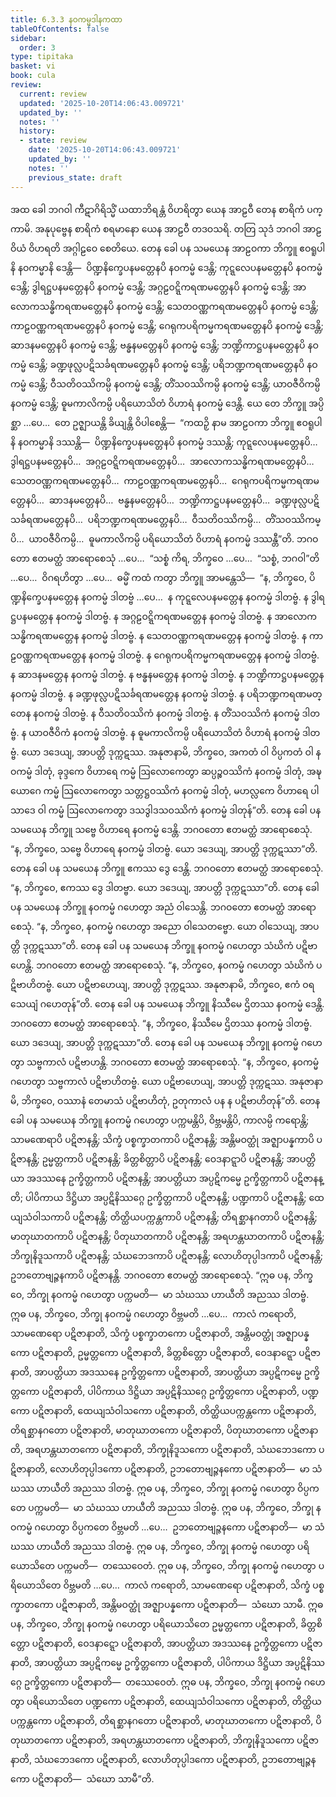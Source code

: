 ```yaml
---
title: 6.3.3 နဝကမ္မဒါနကထာ
tableOfContents: false
sidebar:
  order: 3
type: tipitaka
basket: vi
book: cula
review:
  current: review
  updated: '2025-10-20T14:06:43.009721'
  updated_by: ''
  notes: ''
  history:
  - state: review
    date: '2025-10-20T14:06:43.009721'
    updated_by: ''
    notes: ''
    previous_state: draft
---
```



<DynamicBreadcrumb />


<ReviewStatus review={frontmatter.review} showDetails={true} />

<HypothesisAnnotation frontmatter={frontmatter} />

<Division number="323" book="cula" e="ch" v="4" p="324">

<Paragraph number="1399" book="cula">
အထ ခေါ ဘဂဝါ ကီဋာဂိရိသ္မိံ ယထာဘိရန္တံ ဝိဟရိတွာ ယေန အာဠဝီ တေန စာရိကံ ပက္ကာမိ. အနုပုဗ္ဗေန စာရိကံ စရမာနော ယေန အာဠဝီ တဒဝသရိ. တတြ သုဒံ ဘဂဝါ အာဠဝိယံ ဝိဟရတိ အဂ္ဂါဠဝေ စေတိယေ. တေန ခေါ ပန သမယေန အာဠဝကာ ဘိက္ခူ ဧဝရူပါနိ နဝကမ္မာနိ ဒေန္တိ—  ပိဏ္ဍနိက္ခေပနမတ္တေနပိ နဝကမ္မံ ဒေန္တိ; ကုဋ္ဋလေပနမတ္တေနပိ နဝကမ္မံ ဒေန္တိ; ဒွါရဋ္ဌပနမတ္တေနပိ နဝကမ္မံ ဒေန္တိ; အဂ္ဂဠဝဋ္ဋိကရဏမတ္တေနပိ နဝကမ္မံ ဒေန္တိ; အာလောကသန္ဓိကရဏမတ္တေနပိ နဝကမ္မံ ဒေန္တိ; သေတဝဏ္ဏကရဏမတ္တေနပိ နဝကမ္မံ ဒေန္တိ; ကာဠဝဏ္ဏကရဏမတ္တေနပိ နဝကမ္မံ ဒေန္တိ; ဂေရုကပရိကမ္မကရဏမတ္တေနပိ နဝကမ္မံ ဒေန္တိ; ဆာဒနမတ္တေနပိ နဝကမ္မံ ဒေန္တိ; ဗန္ဓနမတ္တေနပိ နဝကမ္မံ ဒေန္တိ; ဘဏ္ဍိကာဋ္ဌပနမတ္တေနပိ နဝကမ္မံ ဒေန္တိ; ခဏ္ဍဖုလ္လပဋိသင်္ခရဏမတ္တေနပိ နဝကမ္မံ ဒေန္တိ; ပရိဘဏ္ဍကရဏမတ္တေနပိ နဝကမ္မံ ဒေန္တိ; ဝီသတိဝဿိကမ္ပိ နဝကမ္မံ ဒေန္တိ; တိံသဝဿိကမ္ပိ နဝကမ္မံ ဒေန္တိ; ယာဝဇီဝိကမ္ပိ နဝကမ္မံ ဒေန္တိ; ဓူမကာလိကမ္ပိ ပရိယောသိတံ ဝိဟာရံ နဝကမ္မံ ဒေန္တိ. ယေ တေ ဘိက္ခူ အပ္ပိစ္ဆာ …ပေ…  တေ ဥဇ္ဈာယန္တိ ခိယျန္တိ ဝိပါစေန္တိ—  “ကထဉှိ နာမ အာဠဝကာ ဘိက္ခူ ဧဝရူပါနိ နဝကမ္မာနိ ဒဿန္တိ—  ပိဏ္ဍနိက္ခေပနမတ္တေနပိ နဝကမ္မံ ဒဿန္တိ; ကုဋ္ဋလေပနမတ္တေနပိ…  ဒွါရဋ္ဌပနမတ္တေနပိ…  အဂ္ဂဠဝဋ္ဋိကရဏမတ္တေနပိ…  အာလောကသန္ဓိကရဏမတ္တေနပိ…  သေတဝဏ္ဏကရဏမတ္တေနပိ…  ကာဠဝဏ္ဏကရဏမတ္တေနပိ…  ဂေရုကပရိကမ္မကရဏမတ္တေနပိ…  ဆာဒနမတ္တေနပိ…  ဗန္ဓနမတ္တေနပိ…  ဘဏ္ဍိကာဋ္ဌပနမတ္တေနပိ…  ခဏ္ဍဖုလ္လပဋိသင်္ခရဏမတ္တေနပိ…  ပရိဘဏ္ဍကရဏမတ္တေနပိ…  ဝီသတိဝဿိကမ္ပိ…  တိံသဝဿိကမ္ပိ…  ယာဝဇီဝိကမ္ပိ…  ဓူမကာလိကမ္ပိ ပရိယောသိတံ ဝိဟာရံ နဝကမ္မံ ဒဿန္တီ”တိ. ဘဂဝတော ဧတမတ္ထံ အာရောစေသုံ …ပေ…  “သစ္စံ ကိရ, ဘိက္ခဝေ …ပေ…  “သစ္စံ, ဘဂဝါ”တိ …ပေ…  ဝိဂရဟိတွာ …ပေ…  ဓမ္မိံ ကထံ ကတွာ ဘိက္ခူ အာမန္တေသိ—  “န, ဘိက္ခဝေ, ပိဏ္ဍနိက္ခေပနမတ္တေန နဝကမ္မံ ဒါတဗ္ဗံ …ပေ…  န ကုဋ္ဋလေပနမတ္တေန နဝကမ္မံ ဒါတဗ္ဗံ. န ဒွါရဋ္ဌပနမတ္တေန နဝကမ္မံ ဒါတဗ္ဗံ. န အဂ္ဂဠဝဋ္ဋိကရဏမတ္တေန နဝကမ္မံ ဒါတဗ္ဗံ. န အာလောကသန္ဓိကရဏမတ္တေန နဝကမ္မံ ဒါတဗ္ဗံ. န သေတဝဏ္ဏကရဏမတ္တေန နဝကမ္မံ ဒါတဗ္ဗံ. န ကာဠဝဏ္ဏကရဏမတ္တေန နဝကမ္မံ ဒါတဗ္ဗံ. န ဂေရုကပရိကမ္မကရဏမတ္တေန နဝကမ္မံ ဒါတဗ္ဗံ. န ဆာဒနမတ္တေန နဝကမ္မံ ဒါတဗ္ဗံ. န ဗန္ဓနမတ္တေန နဝကမ္မံ ဒါတဗ္ဗံ. န ဘဏ္ဍိကာဋ္ဌပနမတ္တေန နဝကမ္မံ ဒါတဗ္ဗံ. န ခဏ္ဍဖုလ္လပဋိသင်္ခရဏမတ္တေန နဝကမ္မံ ဒါတဗ္ဗံ. န ပရိဘဏ္ဍကရဏမတ္တေန နဝကမ္မံ ဒါတဗ္ဗံ. န ဝီသတိဝဿိကံ နဝကမ္မံ ဒါတဗ္ဗံ. န တိံသဝဿိကံ နဝကမ္မံ ဒါတဗ္ဗံ. န ယာဝဇီဝိကံ နဝကမ္မံ ဒါတဗ္ဗံ. န ဓူမကာလိကမ္ပိ ပရိယောသိတံ ဝိဟာရံ နဝကမ္မံ ဒါတဗ္ဗံ. ယော ဒဒေယျ, အာပတ္တိ ဒုက္ကဋဿ. အနုဇာနာမိ, ဘိက္ခဝေ, အကတံ ဝါ ဝိပ္ပကတံ ဝါ နဝကမ္မံ ဒါတုံ, ခုဒ္ဒကေ ဝိဟာရေ ကမ္မံ ဩလောကေတွာ ဆပ္ပဉ္စဝဿိကံ နဝကမ္မံ ဒါတုံ, အဍ္ဎယောဂေ ကမ္မံ ဩလောကေတွာ သတ္တဋ္ဌဝဿိကံ နဝကမ္မံ ဒါတုံ, မဟလ္လကေ ဝိဟာရေ ပါသာဒေ ဝါ ကမ္မံ ဩလောကေတွာ ဒသဒွါဒသဝဿိကံ နဝကမ္မံ ဒါတုန်”တိ.
</Paragraph>

<Paragraph number="1400" book="cula">
တေန ခေါ ပန သမယေန ဘိက္ခူ သဗ္ဗေ ဝိဟာရေ နဝကမ္မံ ဒေန္တိ. ဘဂဝတော ဧတမတ္ထံ အာရောစေသုံ. “န, ဘိက္ခဝေ, သဗ္ဗေ ဝိဟာရေ နဝကမ္မံ ဒါတဗ္ဗံ. ယော ဒဒေယျ, အာပတ္တိ ဒုက္ကဋဿာ”တိ.
</Paragraph>

<Paragraph number="1401" book="cula">
တေန ခေါ ပန သမယေန ဘိက္ခူ ဧကဿ ဒွေ ဒေန္တိ. ဘဂဝတော ဧတမတ္ထံ အာရောစေသုံ. “န, ဘိက္ခဝေ, ဧကဿ ဒွေ ဒါတဗ္ဗာ. ယော ဒဒေယျ, အာပတ္တိ ဒုက္ကဋဿာ”တိ.
</Paragraph>

<Paragraph number="1402" book="cula">
တေန ခေါ ပန သမယေန ဘိက္ခူ နဝကမ္မံ ဂဟေတွာ အညံ ဝါသေန္တိ. ဘဂဝတော ဧတမတ္ထံ အာရောစေသုံ. “န, ဘိက္ခဝေ, နဝကမ္မံ ဂဟေတွာ အညော ဝါသေတဗ္ဗော. ယော ဝါသေယျ, အာပတ္တိ ဒုက္ကဋဿာ”တိ.
</Paragraph>

<Paragraph number="1403" book="cula">
တေန ခေါ ပန သမယေန ဘိက္ခူ နဝကမ္မံ ဂဟေတွာ သံဃိကံ ပဋိဗာဟေန္တိ. ဘဂဝတော ဧတမတ္ထံ အာရောစေသုံ. “န, ဘိက္ခဝေ, နဝကမ္မံ ဂဟေတွာ သံဃိကံ ပဋိဗာဟိတဗ္ဗံ. ယော ပဋိဗာဟေယျ, အာပတ္တိ ဒုက္ကဋဿ. အနုဇာနာမိ, ဘိက္ခဝေ, ဧကံ ဝရသေယျံ ဂဟေတုန်”တိ.
</Paragraph>

<Paragraph number="1404" book="cula">
တေန ခေါ ပန သမယေန ဘိက္ခူ နိဿီမေ ဌိတဿ နဝကမ္မံ ဒေန္တိ. ဘဂဝတော ဧတမတ္ထံ အာရောစေသုံ. “န, ဘိက္ခဝေ, နိဿီမေ ဌိတဿ နဝကမ္မံ ဒါတဗ္ဗံ. ယော ဒဒေယျ, အာပတ္တိ ဒုက္ကဋဿာ”တိ.
</Paragraph>

<Paragraph number="1405" book="cula">
တေန ခေါ ပန သမယေန ဘိက္ခူ နဝကမ္မံ ဂဟေတွာ သဗ္ဗကာလံ ပဋိဗာဟန္တိ. ဘဂဝတော ဧတမတ္ထံ အာရောစေသုံ. “န, ဘိက္ခဝေ, နဝကမ္မံ ဂဟေတွာ သဗ္ဗကာလံ ပဋိဗာဟိတဗ္ဗံ. ယော ပဋိဗာဟေယျ, အာပတ္တိ ဒုက္ကဋဿ. အနုဇာနာမိ, ဘိက္ခဝေ, ဝဿာနံ တေမာသံ ပဋိဗာဟိတုံ, ဥတုကာလံ ပန န ပဋိဗာဟိတုန်”တိ.
</Paragraph>

<Paragraph number="1406" book="cula">
တေန ခေါ ပန သမယေန ဘိက္ခူ နဝကမ္မံ ဂဟေတွာ ပက္ကမန္တိပိ, ဝိဗ္ဘမန္တိပိ, ကာလမ္ပိ ကရောန္တိ; သာမဏေရာပိ ပဋိဇာနန္တိ; သိက္ခံ ပစ္စက္ခာတကာပိ ပဋိဇာနန္တိ; အန္တိမဝတ္ထုံ အဇ္ဈာပန္နကာပိ ပဋိဇာနန္တိ; ဥမ္မတ္တကာပိ ပဋိဇာနန္တိ; ခိတ္တစိတ္တာပိ ပဋိဇာနန္တိ; ဝေဒနာဋ္ဋာပိ ပဋိဇာနန္တိ; အာပတ္တိယာ အဒဿနေ ဥက္ခိတ္တကာပိ ပဋိဇာနန္တိ; အာပတ္တိယာ အပ္ပဋိကမ္မေ ဥက္ခိတ္တကာပိ ပဋိဇာနန္တိ; ပါပိကာယ ဒိဋ္ဌိယာ အပ္ပဋိနိဿဂ္ဂေ ဥက္ခိတ္တကာပိ ပဋိဇာနန္တိ; ပဏ္ဍကာပိ ပဋိဇာနန္တိ; ထေယျသံဝါသကာပိ ပဋိဇာနန္တိ; တိတ္ထိယပက္ကန္တကာပိ ပဋိဇာနန္တိ; တိရစ္ဆာနဂတာပိ ပဋိဇာနန္တိ; မာတုဃာတကာပိ ပဋိဇာနန္တိ; ပိတုဃာတကာပိ ပဋိဇာနန္တိ; အရဟန္တဃာတကာပိ ပဋိဇာနန္တိ; ဘိက္ခုနိဒူသကာပိ ပဋိဇာနန္တိ; သံဃဘေဒကာပိ ပဋိဇာနန္တိ; လောဟိတုပ္ပါဒကာပိ ပဋိဇာနန္တိ; ဥဘတောဗျဉ္ဇနကာပိ ပဋိဇာနန္တိ. ဘဂဝတော ဧတမတ္ထံ အာရောစေသုံ.
</Paragraph>

<Paragraph number="1407" book="cula">
“ဣဓ ပန, ဘိက္ခဝေ, ဘိက္ခု နဝကမ္မံ ဂဟေတွာ ပက္ကမတိ—  မာ သံဃဿ ဟာယီတိ အညဿ ဒါတဗ္ဗံ.
</Paragraph>

<Paragraph number="1408" book="cula">
ဣဓ ပန, ဘိက္ခဝေ, ဘိက္ခု နဝကမ္မံ ဂဟေတွာ ဝိဗ္ဘမတိ …ပေ…  ကာလံ ကရောတိ, သာမဏေရော ပဋိဇာနာတိ, သိက္ခံ ပစ္စက္ခာတကော ပဋိဇာနာတိ, အန္တိမဝတ္ထုံ အဇ္ဈာပန္နကော ပဋိဇာနာတိ, ဥမ္မတ္တကော ပဋိဇာနာတိ, ခိတ္တစိတ္တော ပဋိဇာနာတိ, ဝေဒနာဋ္ဋော ပဋိဇာနာတိ, အာပတ္တိယာ အဒဿနေ ဥက္ခိတ္တကော ပဋိဇာနာတိ, အာပတ္တိယာ အပ္ပဋိကမ္မေ ဥက္ခိတ္တကော ပဋိဇာနာတိ, ပါပိကာယ ဒိဋ္ဌိယာ အပ္ပဋိနိဿဂ္ဂေ ဥက္ခိတ္တကော ပဋိဇာနာတိ, ပဏ္ဍကော ပဋိဇာနာတိ, ထေယျသံဝါသကော ပဋိဇာနာတိ, တိတ္ထိယပက္ကန္တကော ပဋိဇာနာတိ, တိရစ္ဆာနဂတော ပဋိဇာနာတိ, မာတုဃာတကော ပဋိဇာနာတိ, ပိတုဃာတကော ပဋိဇာနာတိ, အရဟန္တဃာတကော ပဋိဇာနာတိ, ဘိက္ခုနိဒူသကော ပဋိဇာနာတိ, သံဃဘေဒကော ပဋိဇာနာတိ, လောဟိတုပ္ပါဒကော ပဋိဇာနာတိ, ဥဘတောဗျဉ္ဇနကော ပဋိဇာနာတိ—  မာ သံဃဿ ဟာယီတိ အညဿ ဒါတဗ္ဗံ.
</Paragraph>

<Paragraph number="1409" book="cula">
ဣဓ ပန, ဘိက္ခဝေ, ဘိက္ခု နဝကမ္မံ ဂဟေတွာ ဝိပ္ပကတေ ပက္ကမတိ—  မာ သံဃဿ ဟာယီတိ အညဿ ဒါတဗ္ဗံ.
</Paragraph>

<Paragraph number="1410" book="cula">
ဣဓ ပန, ဘိက္ခဝေ, ဘိက္ခု နဝကမ္မံ ဂဟေတွာ ဝိပ္ပကတေ ဝိဗ္ဘမတိ …ပေ…  ဥဘတောဗျဉ္ဇနကော ပဋိဇာနာတိ—  မာ သံဃဿ ဟာယီတိ အညဿ ဒါတဗ္ဗံ.
</Paragraph>

<Paragraph number="1411" book="cula">
ဣဓ ပန, ဘိက္ခဝေ, ဘိက္ခု နဝကမ္မံ ဂဟေတွာ ပရိယောသိတေ ပက္ကမတိ—  တဿေဝေတံ.
</Paragraph>

<Paragraph number="1412" book="cula">
ဣဓ ပန, ဘိက္ခဝေ, ဘိက္ခု နဝကမ္မံ ဂဟေတွာ ပရိယောသိတေ ဝိဗ္ဘမတိ …ပေ…  ကာလံ ကရောတိ, သာမဏေရော ပဋိဇာနာတိ, သိက္ခံ ပစ္စက္ခာတကော ပဋိဇာနာတိ, အန္တိမဝတ္ထုံ အဇ္ဈာပန္နကော ပဋိဇာနာတိ—  သံဃော သာမီ.
</Paragraph>

<Paragraph number="1413" book="cula">
ဣဓ ပန, ဘိက္ခဝေ, ဘိက္ခု နဝကမ္မံ ဂဟေတွာ ပရိယောသိတေ ဥမ္မတ္တကော ပဋိဇာနာတိ, ခိတ္တစိတ္တော ပဋိဇာနာတိ, ဝေဒနာဋ္ဋော ပဋိဇာနာတိ, အာပတ္တိယာ အဒဿနေ ဥက္ခိတ္တကော ပဋိဇာနာတိ, အာပတ္တိယာ အပ္ပဋိကမ္မေ ဥက္ခိတ္တကော ပဋိဇာနာတိ, ပါပိကာယ ဒိဋ္ဌိယာ အပ္ပဋိနိဿဂ္ဂေ ဥက္ခိတ္တကော ပဋိဇာနာတိ—  တဿေဝေတံ.
</Paragraph>

<Paragraph number="1414" book="cula">
ဣဓ ပန, ဘိက္ခဝေ, ဘိက္ခု နဝကမ္မံ ဂဟေတွာ ပရိယောသိတေ ပဏ္ဍကော ပဋိဇာနာတိ, ထေယျသံဝါသကော ပဋိဇာနာတိ, တိတ္ထိယပက္ကန္တကော ပဋိဇာနာတိ, တိရစ္ဆာနဂတော ပဋိဇာနာတိ, မာတုဃာတကော ပဋိဇာနာတိ, ပိတုဃာတကော ပဋိဇာနာတိ, အရဟန္တဃာတကော ပဋိဇာနာတိ, ဘိက္ခုနိဒူသကော ပဋိဇာနာတိ, သံဃဘေဒကော ပဋိဇာနာတိ, လောဟိတုပ္ပါဒကော ပဋိဇာနာတိ, ဥဘတောဗျဉ္ဇနကော ပဋိဇာနာတိ—  သံဃော သာမီ”တိ.
</Paragraph>
</Division>